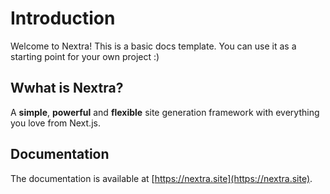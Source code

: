 # Introduction

Welcome to Nextra! This is a basic docs template. You can use it as a starting point for your own project :)

## Wwhat is Nextra?

A **simple**, **powerful** and **flexible** site generation framework with everything you love from Next.js.

## Documentation

The documentation is available at [https://nextra.site](https://nextra.site).
